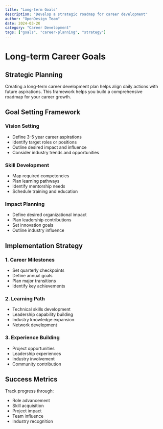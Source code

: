 ```yaml
---
title: "Long-term Goals"
description: "Develop a strategic roadmap for career development"
author: "OpenDesign Team"
date: 2024-03-20
category: "Career Development"
tags: ["goals", "career-planning", "strategy"]
---
```


# Long-term Career Goals

## Strategic Planning

Creating a long-term career development plan helps align daily actions with future aspirations. This framework helps you build a comprehensive roadmap for your career growth.

## Goal Setting Framework

### Vision Setting
- Define 3-5 year career aspirations
- Identify target roles or positions
- Outline desired impact and influence
- Consider industry trends and opportunities

### Skill Development
- Map required competencies
- Plan learning pathways
- Identify mentorship needs
- Schedule training and education

### Impact Planning
- Define desired organizational impact
- Plan leadership contributions
- Set innovation goals
- Outline industry influence

## Implementation Strategy

### 1. Career Milestones
- Set quarterly checkpoints
- Define annual goals
- Plan major transitions
- Identify key achievements

### 2. Learning Path
- Technical skills development
- Leadership capability building
- Industry knowledge expansion
- Network development

### 3. Experience Building
- Project opportunities
- Leadership experiences
- Industry involvement
- Community contribution

## Success Metrics

Track progress through:
- Role advancement
- Skill acquisition
- Project impact
- Team influence
- Industry recognition